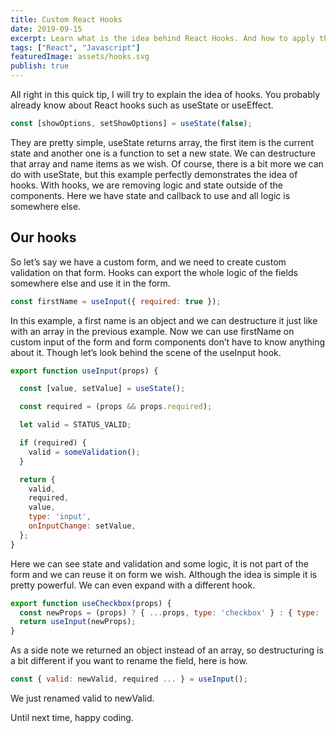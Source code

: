 ```yaml
---
title: Custom React Hooks
date: 2019-09-15
excerpt: Learn what is the idea behind React Hooks. And how to apply that knowledge to create your own custom hook.
tags: ["React", "Javascript"]
featuredImage: assets/hooks.svg
publish: true
---
```



All right in this quick tip, I will try to explain the idea of hooks. You probably already know about React hooks such as useState or useEffect.


```Javascript
const [showOptions, setShowOptions] = useState(false);
```

They are pretty simple, useState returns array, the first item is the current state and another one is a function to set a new state. We can destructure that array and name items as we wish. Of course, there is a bit more we can do with useState, but this example perfectly demonstrates the idea of hooks. With hooks, we are removing logic and state outside of the components. Here we have state and callback to use and all logic is somewhere else.

## Our hooks

So let’s say we have a custom form, and we need to create custom validation on that form. Hooks can export the whole logic of the fields somewhere else and use it in the form.


```Javascript
const firstName = useInput({ required: true });
```


In this example, a first name is an object and we can destructure it just like with an array in the previous example. Now we can use firstName on custom input of the form and form components don’t have to know anything about it. Though let’s look behind the scene of the useInput hook.

```Javascript
export function useInput(props) {

  const [value, setValue] = useState();

  const required = (props && props.required);

  let valid = STATUS_VALID;

  if (required) {
    valid = someValidation();
  }

  return {
    valid,
    required,
    value,
    type: 'input',
    onInputChange: setValue,
  };
}
```

Here we can see state and validation and some logic, it is not part of the form and we can reuse it on form we wish. Although the idea is simple it is pretty powerful. We can even expand with a different hook.

```Javascript
export function useCheckbox(props) {
  const newProps = (props) ? { ...props, type: 'checkbox' } : { type: 'checkbox' };
  return useInput(newProps);
}
```

As a side note we returned an object instead of an array, so destructuring is a bit different if you want to rename the field, here is how.

```Javascript
const { valid: newValid, required ... } = useInput();
```

We just renamed valid to newValid.

Until next time, happy coding.